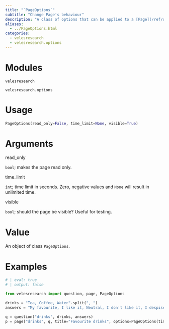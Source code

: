 ```yaml
---
title: "`PageOptions`"
subtitle: "Change Page's behaviour"
description: "A class of options that can be applied to a [Page](/ref/structure/Page.qmd) object. Main possibilities include setting a time limit. All currently available options can be found below."
aliases: 
  - ../PageOptions.html
categories:
  - velesresearch
  - velesresearch.options
---
```

# Modules

`velesresearch`

`velesresearch.options`

# Usage

``` python
PageOptions(read_only=False, time_limit=None, visible=True)
```


# Arguments

::: arg_name
read_only
:::
::: arg_desc
`bool`; makes the page read only.
:::

::: arg_name
time_limit
:::
::: arg_desc
`int`; time limit in seconds. Zero, negative values and `None` will result in unlimited time.
:::

::: arg_name
visible
:::
::: arg_desc
`bool`; should the page be visible? Useful for testing.
:::

# Value

An object of class `PageOptions`.

# Examples

``` python
# | eval: true
# | output: false

from velesresearch import question, page, PageOptions

drinks = "Tea, Coffee, Water".split(", ")
answers = "My favourite, I like it, Neutral, I don't like it, I despise it".split(", ")

q = question("drinks", drinks, answers)
p = page("drinks", q, title="Favourite drinks", options=PageOptions(time_limit=30))
```